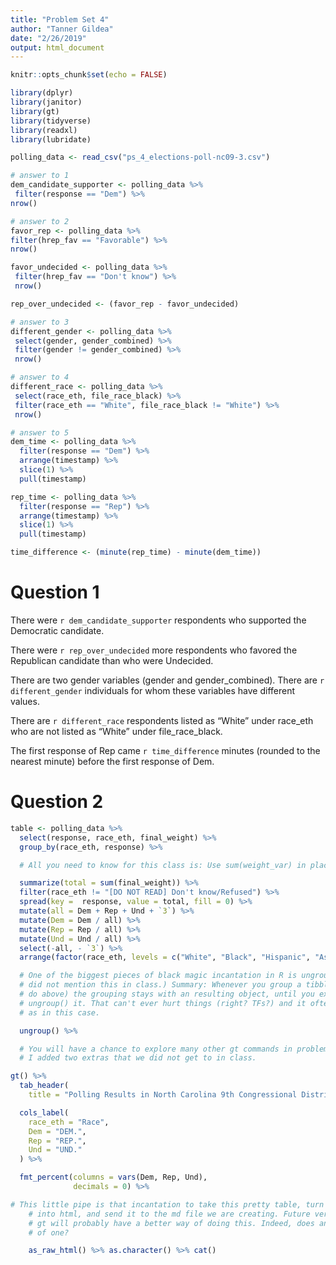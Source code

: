 ```yaml
---
title: "Problem Set 4"
author: "Tanner Gildea"
date: "2/26/2019"
output: html_document
---
```

```r
knitr::opts_chunk$set(echo = FALSE)

library(dplyr)
library(janitor)
library(gt)
library(tidyverse)
library(readxl)
library(lubridate)

polling_data <- read_csv("ps_4_elections-poll-nc09-3.csv")

# answer to 1
dem_candidate_supporter <- polling_data %>%
 filter(response == "Dem") %>%
nrow()

# answer to 2
favor_rep <- polling_data %>%
filter(hrep_fav == "Favorable") %>%
nrow()

favor_undecided <- polling_data %>%
 filter(hrep_fav == "Don't know") %>%
 nrow()

rep_over_undecided <- (favor_rep - favor_undecided)

# answer to 3
different_gender <- polling_data %>%
 select(gender, gender_combined) %>%
 filter(gender != gender_combined) %>%
 nrow()

# answer to 4
different_race <- polling_data %>% 
 select(race_eth, file_race_black) %>%
 filter(race_eth == "White", file_race_black != "White") %>%
 nrow()

# answer to 5
dem_time <- polling_data %>%
  filter(response == "Dem") %>%
  arrange(timestamp) %>%
  slice(1) %>%
  pull(timestamp)

rep_time <- polling_data %>%
  filter(response == "Rep") %>%
  arrange(timestamp) %>%
  slice(1) %>%
  pull(timestamp)

time_difference <- (minute(rep_time) - minute(dem_time))
```


# Question 1

There were `r dem_candidate_supporter` respondents who supported the Democratic candidate.

There were `r rep_over_undecided` more respondents who favored the Republican candidate than who were Undecided.

There are two gender variables (gender and gender_combined). There are `r different_gender` individuals for whom these variables have different values.

There are `r different_race`  respondents listed as “White” under race_eth who are not listed as “White” under file_race_black.

The first response of Rep came `r time_difference` minutes (rounded to the nearest minute) before the first response of Dem.

# Question 2

``` r

table <- polling_data %>%
  select(response, race_eth, final_weight) %>%
  group_by(race_eth, response) %>%

  # All you need to know for this class is: Use sum(weight_var) in place of n().

  summarize(total = sum(final_weight)) %>%
  filter(race_eth != "[DO NOT READ] Don't know/Refused") %>%
  spread(key =  response, value = total, fill = 0) %>%
  mutate(all = Dem + Rep + Und + `3`) %>%
  mutate(Dem = Dem / all) %>%
  mutate(Rep = Rep / all) %>%
  mutate(Und = Und / all) %>%
  select(-all, - `3`) %>%
  arrange(factor(race_eth, levels = c("White", "Black", "Hispanic", "Asian", "Other"))) %>% 

  # One of the biggest pieces of black magic incantation in R is ungroup(). (I
  # did not mention this in class.) Summary: Whenever you group a tibble (as we
  # do above) the grouping stays with an resulting object, until you explicitly
  # ungroup() it. That can't ever hurt things (right? TFs?) and it often helps,
  # as in this case.

  ungroup() %>%

  # You will have a chance to explore many other gt commands in problem set #4.
  # I added two extras that we did not get to in class.

gt() %>%
  tab_header(
    title = "Polling Results in North Carolina 9th Congressional District") %>%

  cols_label(
    race_eth = "Race",
    Dem = "DEM.",
    Rep = "REP.",
    Und = "UND."
  ) %>%

  fmt_percent(columns = vars(Dem, Rep, Und),
              decimals = 0) %>% 

# This little pipe is that incantation to take this pretty table, turn it
    # into html, and send it to the md file we are creating. Future versions of
    # gt will probably have a better way of doing this. Indeed, does anyone know
    # of one?

    as_raw_html() %>% as.character() %>% cat()

```

